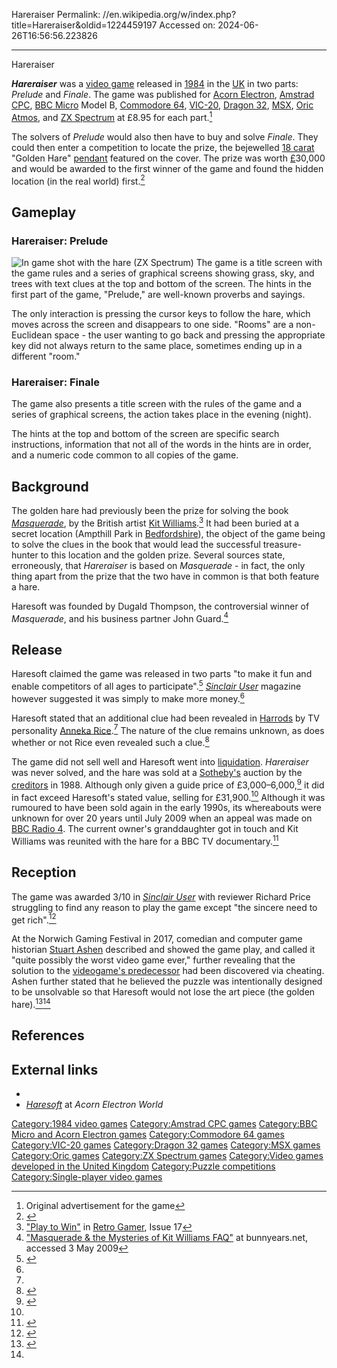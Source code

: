 Hareraiser
Permalink: //en.wikipedia.org/w/index.php?title=Hareraiser&oldid=1224459197
Accessed on: 2024-06-26T16:56:56.223826



------
Hareraiser
{{Infobox video game
| title  = Hareraiser
|image = Haresoft-Hareraiser-elk.jpg
|caption = Acorn Electron box art
|developer =
|publisher = Haresoft
|designer =
|engine =
|released = 1984
|genre = [[Adventure game|Adventure]]
|modes = [[Single-player]] 
|platforms = [[Acorn Electron]], [[Amstrad CPC]], [[BBC Micro]], [[Commodore 64]], [[VIC-20]], [[Dragon 32]], [[MSX]], [[Oric Atmos]], [[ZX Spectrum]]
}}

'''''Hareraiser''''' was a [[video game]] released in [[1984 in video gaming|1984]] in the [[United Kingdom|UK]] in two parts: ''Prelude'' and ''Finale''. The game was published for [[Acorn Electron]], [[Amstrad CPC]], [[BBC Micro]] Model B, [[Commodore 64]], [[VIC-20]], [[Dragon 32]], [[MSX]], [[Oric Atmos]], and [[ZX Spectrum]] at £8.95 for each part.<ref name="advert"><!--[ftp://ftp.worldofspectrum.org/pub/sinclair/games-adverts/h/Hareraiser.jpg]--> Original advertisement for the game <!--hosted at ''World of Spectrum''--></ref>

The solvers of ''Prelude'' would also then have to buy and solve ''Finale''. They could then enter a competition to locate the prize, the bejewelled [[Carat (purity)|18 carat]] "Golden Hare" [[pendant]] featured on the cover. The prize was worth [[Pound sterling|£]]30,000 and would be awarded to the first winner of the game and found the hidden location (in the real world) first.<ref name=":0">{{Cite web |title=The Boar |url=https://theboar.org/2019/03/warning-do-not-play-these-games/ |access-date=2023-06-26 |website=theboar.org |language=en-GB}}</ref>

==Gameplay==

=== Hareraiser: Prelude ===
[[Image:HareraiserZX.gif|thumb|left|In game shot with the hare (ZX Spectrum)]]
The game is a title screen with the game rules and a series of graphical screens showing grass, sky, and trees with text clues at the top and bottom of the screen. The hints in the first part of the game, "Prelude," are well-known proverbs and sayings.{{Citation needed|date=June 2023}}

The only interaction is pressing the cursor keys to follow the hare, which moves across the screen and disappears to one side. "Rooms" are a non-Euclidean space - the user wanting to go back and pressing the appropriate key did not always return to the same place, sometimes ending up in a different "room."{{Citation needed|date=June 2023}}

=== Hareraiser: Finale ===
The game also presents a title screen with the rules of the game and a series of graphical screens, the action takes place in the evening (night).{{Citation needed|date=June 2023}}

The hints at the top and bottom of the screen are specific search instructions, information that not all of the words in the hints are in order, and a numeric code common to all copies of the game.{{Citation needed|date=June 2023}}

==Background==
The golden hare had previously been the prize for solving the book [[Masquerade (book)|''Masquerade'']], by the British artist [[Kit Williams]].<ref name=retro>[http://www.adamdawes.com/retrogaming/rg_17_playtowin.html "Play to Win"] in [[Retro Gamer]], Issue 17</ref> It had been buried at a secret location (Ampthill Park in [[Bedfordshire]]), the object of the game being to solve the clues in the book that would lead the successful treasure-hunter to this location and the golden prize. Several sources state, erroneously, that ''Hareraiser'' is based on ''Masquerade'' - in fact, the only thing apart from the prize that the two have in common is that both feature a hare.

Haresoft was founded by Dugald Thompson, the controversial winner of ''Masquerade'', and his business partner John Guard.<ref name=faq>[http://www.bunnyears.net/kitwilliams/faq.html "Masquerade & the Mysteries of Kit Williams FAQ"] {{webarchive|url=https://web.archive.org/web/20090427182441/http://www.bunnyears.net/kitwilliams/faq.html |date=2009-04-27 }} at bunnyears.net, accessed 3 May 2009</ref>

==Release==
Haresoft claimed the game was released in two parts "to make it fun and enable competitors of all ages to participate".<ref name="gremlin">{{Cite journal|title=Gremlin|journal=Sinclair User|date=January 1985|url=http://www.sincuser.f9.co.uk/034/gremlin.htm|url-status=dead|archive-url=https://web.archive.org/web/20090103070707/http://www.sincuser.f9.co.uk/034/gremlin.htm|archive-date=3 January 2009}}</ref> ''[[Sinclair User]]'' magazine however suggested it was simply to make more money.<ref name=gremlin />

Haresoft stated that an additional clue had been revealed in [[Harrods]] by TV personality [[Anneka Rice]].<ref name=gremlin/> The nature of the clue remains unknown, as does whether or not Rice even revealed such a clue.<ref>{{cite book|title=Attack of the Flickering Skeletons: More Terrible Old Games You've Probably Never Heard Of|first=Stuart|last=Ashen|publisher=Unbound Publishing|location=London|isbn=978-1-783-52413-6|year=2017|page=113}}</ref>

The game did not sell well and Haresoft went into [[liquidation]]. ''Hareraiser'' was never solved, and the hare was sold at a [[Sotheby's]] auction by the [[creditors]] in 1988. Although only given a guide price of £3,000–6,000,<ref name=auction>{{Cite web |url=http://www.bunnyears.net/kitwilliams/sothebysharelg.jpg |title=The Masquerade Hare |publisher=Sotheby's |date=5 December 1988 |access-date=3 May 2009 |archive-url=https://web.archive.org/web/20101102003928/http://bunnyears.net/kitwilliams/sothebysharelg.jpg |archive-date=2 November 2010 |url-status=dead }}</ref> it did in fact exceed Haresoft's stated value, selling for £31,900.<ref name=faq /> Although it was rumoured to have been sold again in the early 1990s, its whereabouts were unknown for over 20 years until July 2009 when an appeal was made on [[BBC Radio 4]]. The current owner's granddaughter got in touch and Kit Williams was reunited with the hare for a BBC TV documentary.<ref name=reunite>{{Cite news|url=http://news.bbc.co.uk/1/hi/entertainment/arts_and_culture/8212244.stm |title=Artist reunited with golden hare |first=Torin |last=Douglas |work=BBC News |date=20 August 2009}}</ref>

==Reception==
The game was awarded 3/10 in ''[[Sinclair User]]'' with reviewer Richard Price struggling to find any reason to play the game except "the sincere need to get rich".<ref name=reviewsu>{{cite journal|title=Business not pleasure|journal=Sinclair User|date=December 1984|url=https://www.sinclairuser.com/033/sftwre.htm}}</ref>

At the Norwich Gaming Festival in 2017, comedian and computer game historian [[Stuart Ashen]] described and showed the game play, and called it "quite possibly the worst video game ever," further revealing that the solution to the [[Masquerade (book)|videogame's predecessor]] had been discovered via cheating. Ashen further stated that he believed the puzzle was intentionally designed to be unsolvable so that Haresoft would not lose the art piece (the golden hare).<ref>{{Cite web|title=Hareraiser (The Worst Game Ever) - Stuart Ashen - Norwich Gaming Festival 2017|url=https://www.youtube.com/watch?v=ouvi-fwrfIY|date=12 July 2017|website=YouTube}}</ref><ref name=":0" />

==References==
{{Reflist}}

==External links==
*{{lemon64 game|id=3756}}
*''[https://archive.today/20130419105051/http://www.acornelectron.co.uk/profs/cats/hare.html Haresoft]'' at ''Acorn Electron World''

[[Category:1984 video games]]
[[Category:Amstrad CPC games]]
[[Category:BBC Micro and Acorn Electron games]]
[[Category:Commodore 64 games]]
[[Category:VIC-20 games]]
[[Category:Dragon 32 games]]
[[Category:MSX games]]
[[Category:Oric games]]
[[Category:ZX Spectrum games]]
[[Category:Video games developed in the United Kingdom]]
[[Category:Puzzle competitions]]
[[Category:Single-player video games]]